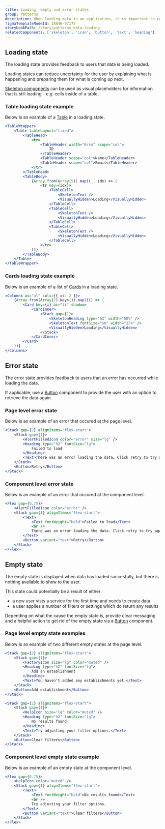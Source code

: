 ```yaml
---
title: Loading, empty and error states
group: Patterns
description: When loading data in an application, it is important to consider and design for loading, empty, and error states. These states will help set user expectations and prevent them from assuming that the interface is unresponsive.
figmaTemplateNodeId: 18846-97172
storybookPath: /story/patterns-data-loading
relatedComponents: ['skeleton', 'icon', 'button', 'text', 'heading']
---
```


## Loading state

The loading state provides feedback to users that data is being loaded.

Loading states can reduce uncertainty for the user by explaining what is happening and preparing them for what is coming up next.

[Skeleton components](/components/skeleton) can be used as visual placeholders for information that is still loading - e.g. cells inside of a table.

### Table loading state example

Below is an example of a [Table](/components/table) in a loading state.

```jsx live
<TableWrapper>
	<Table tableLayout="fixed">
		<TableHead>
			<tr>
				<TableHeader width="6rem" scope="col">
					ID
				</TableHeader>
				<TableHeader scope="col">Name</TableHeader>
				<TableHeader scope="col">Email</TableHeader>
			</tr>
		</TableHead>
		<TableBody>
			{Array.from(Array(5)).map((_, idx) => (
				<tr key={idx}>
					<TableCell>
						<SkeletonText />
						<VisuallyHidden>Loading</VisuallyHidden>
					</TableCell>
					<TableCell>
						<SkeletonText />
						<VisuallyHidden>Loading</VisuallyHidden>
					</TableCell>
					<TableCell>
						<SkeletonText />
						<VisuallyHidden>Loading</VisuallyHidden>
					</TableCell>
				</tr>
			))}
		</TableBody>
	</Table>
</TableWrapper>
```

### Cards loading state example

Below is an example of a list of [Cards](/components/card) in a loading state.

```jsx live
<Columns as="ul" cols={{ xs: 2 }}>
	{Array.from(Array(2).keys()).map((i) => (
		<Card key={i} as="li" shadow>
			<CardInner>
				<Stack gap={1}>
					<SkeletonHeading type="h3" width="50%" />
					<SkeletonText fontSize="sm" width="25%" />
					<VisuallyHidden>Loading</VisuallyHidden>
				</Stack>
			</CardInner>
		</Card>
	))}
</Columns>
```

## Error state

The error state provides feedback to users that an error has occurred while loading the data.

If applicable, use a [Button](/components-button) component to provide the user with an option to retrieve the data again.

### Page level error state

Below is an example of an error that occured at the page level.

```jsx live
<Stack gap={2} alignItems="flex-start">
	<Stack gap={1}>
		<AlertFilledIcon color="error" size="lg" />
		<Heading type="h2" fontSize="lg">
			Failed to load
		</Heading>
		<Text>There was an error loading the data. Click retry to try again.</Text>
	</Stack>
	<Button>Retry</Button>
</Stack>
```

### Component level error state

Below is an example of an error that occured at the component level.

```jsx live
<Flex gap={0.75}>
	<AlertFilledIcon color="error" />
	<Stack gap={1} alignItems="flex-start">
		<Text>
			<Text fontWeight="bold">Failed to load</Text>
			<br />
			There was an error loading the data. Click retry to try again.
		</Text>
		<Button variant="text">Retry</Button>
	</Stack>
</Flex>
```

## Empty state

The empty state is displayed when data has loaded succesfully, but there is nothing available to show to the user.

This state could potentially be a result of either:

- a new user vists a service for the first time and needs to create data
- a user applies a number of filters or settings which do return any results

Depending on what the cause the empty state is, provide clear messaging and a helpful action to get rid of the empty state via a [Button](/components/button) component.

### Page level empty state examples

Below is an example of two different empty states at the page level.

```jsx live
<Stack gap={2} alignItems="flex-start">
	<Stack gap={1}>
		<FactoryIcon size="lg" color="muted" />
		<Heading type="h2" fontSize="lg">
			Add an establishment
		</Heading>
		<Text>You haven’t added any establishments yet.</Text>
	</Stack>
	<Button>Add establishment</Button>
</Stack>
```

```jsx live
<Stack gap={2} alignItems="flex-start">
	<Stack gap={1}>
		<HelpIcon size="lg" color="muted" />
		<Heading type="h2" fontSize="lg">
			No results found
		</Heading>
		<Text>Try adjusting your filter options.</Text>
	</Stack>
	<Button>Clear filters</Button>
</Stack>
```

### Component level empty state example

Below is an example of an empty state at the component level.

```jsx live
<Flex gap={0.75}>
	<HelpIcon color="muted" />
	<Stack gap={1} alignItems="flex-start">
		<Text>
			<Text fontWeight="bold">No results found</Text>
			<br />
			Try adjusting your filter options.
		</Text>
		<Button variant="text">Clear filters</Button>
	</Stack>
</Flex>
```
